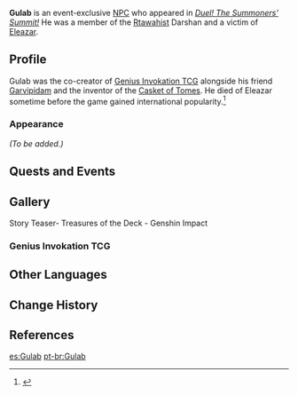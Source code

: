 {{Character Infobox
|type             = Event NPC
|image            = NPC Gulab.png
|realname         = <!-- Optional, if different from in-game name -->
|deceased         = Deceased prior to the widespread traction of Genius Invokation TCG
|region           = Sumeru
|location         = <!-- Region where the character appears -->
|affiliation      = Rtawahist
|title            = 

|ancestry         = <!-- Clan/family -->
|father           = 
|mother           = 
|spouse           = 
|sibling          = 
|child            = 
|relative         = 

|voiceEN          = [[imdb:nm10136210|Tony Waldman]]<ref>Twitter: [https://twitter.com/tonywaldmanVO/status/1664254084331839491 EN VA Self Announcement] ([https://web.archive.org/web/20230708015735/https://twitter.com/tonywaldmanVO/status/1664254084331839491 Archived])</ref>
|voiceCN          = [https://zh.moegirl.org.cn/李程远 Li Cheng Yuan ({{zh|李程远}})]<ref>Bilibili: [https://www.bilibili.com/video/BV1GM4y1e7rp {{zh|《原神》剧情PV-「牌中秘宝」}}]</ref>
|voiceJP          = {{w|ja:渡辺紘|Watanabe Hiroshi ({{ja|渡辺紘}})}}<ref name="JP Treasures of the Deck">Twitter: [https://twitter.com/Genshin_7/status/1664628630440275968 JP VA Announcement] ([https://web.archive.org/web/20230708020939/https://twitter.com/Genshin_7/status/1664628630440275968 Archived])</ref>
|dialoguereward   = 
}}
'''Gulab''' is an event-exclusive [[NPC]] who appeared in ''[[Duel! The Summoners' Summit!/Story|Duel! The Summoners' Summit!]]'' He was a member of the [[Rtawahist]] Darshan and a victim of [[Eleazar]].
<!--
==Location==
{{subst:#tag:gallery|
NPC Location {{subst:#titleparts:{{subst:PAGENAME}}}}.png{{subst:!}}{{subst:#titleparts:{{subst:PAGENAME}}}}'s location
NPC Location {{subst:#titleparts:{{subst:PAGENAME}}}} Context.png{{subst:!}}Additional context
}}
-->
==Profile==
<!--Detailed story/lore information goes here.-->
Gulab was the co-creator of [[Genius Invokation TCG]] alongside his friend [[Garvipidam]] and the inventor of the [[Casket of Tomes]]. He died of Eleazar sometime before the game gained international popularity.<ref>{{Ref/Quest|Culminate! Chatter of Joyous Dreams}}</ref>

===Appearance===
<!--Keep appearance section short and concise. Limit to 2 paragraphs with 3-4 sentences each.-->
''(To be added.)''

==Quests and Events==
{{Quests and Events
|Culminate! Chatter of Joyous Dreams = cinematic
}}
<!--
==Idle Quotes==
{{Dialogue Start}}
: {{DIcon|Idle}} {{Tx}}
:: {{A|VO {{subst:#titleparts:{{subst:PAGENAME}}}} 01.ogg}} "{{Tx}}"
{{Dialogue End}}

==Dialogue==
{{Dialogue Start}}
:'''{{subst:#titleparts:{{subst:PAGENAME}}}}:''' 
:{{DIcon}}
{{Dialogue End}}

==Trivia==
* 
-->
==Gallery==
<gallery>
Story Teaser- Treasures of the Deck - Genshin Impact
</gallery>

===Genius Invokation TCG===
{{Genius Invokation TCG Cards by Featured Gallery}}

==Other Languages==
{{Other Languages|default_hidden=1
|en      = Gulab
|zhs     = 古拉卜
|zhs_rm  = Gǔlābǔ
|zht     = 古拉卜
|zht_rm  = Gǔlābǔ
|ja      = グラーブ
|ja_rm   = Guraabu
|ko      = 굴랍
|es      = Gulab
|fr      = Gulab
|ru      = Гулаб
|th      = Gulab
|vi      = Gulab
|de      = Gulab
|id      = Gulab
|pt      = Gulab
|tr      = Gulab
|it      = Gulab
}}

==Change History==
{{Change History|3.7}}

==References==
{{Reflist}}

[[es:Gulab]]
[[pt-br:Gulab]]